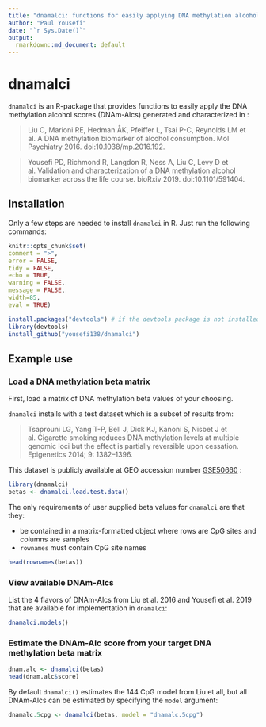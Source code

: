 ```yaml
---
title: "dnamalci: functions for easily applying DNA methylation alcohol scores"
author: "Paul Yousefi"
date: "`r Sys.Date()`"
output: 
  rmarkdown::md_document: default
---
```



# dnamalci

`dnamalci` is an R-package that provides functions to easily apply the DNA methylation alcohol scores (DNAm-Alcs) generated and characterized in :

> Liu C, Marioni RE, Hedman ÅK, Pfeiffer L, Tsai P-C, Reynolds LM et al. A DNA methylation biomarker of alcohol consumption. Mol Psychiatry 2016. doi:10.1038/mp.2016.192.

> Yousefi PD, Richmond R, Langdon R, Ness A, Liu C, Levy D et al. Validation and characterization of a DNA methylation alcohol biomarker across the life course. bioRxiv 2019. doi:10.1101/591404.


## Installation

Only a few steps are needed to install `dnamalci` in R. Just run the following commands:

```r
knitr::opts_chunk$set(
comment = ">",
error = FALSE,
tidy = FALSE,
echo = TRUE, 
warning = FALSE, 
message = FALSE,
width=85,
eval = TRUE)
```

```r
install.packages("devtools") # if the devtools package is not installed
library(devtools)
install_github("yousefi138/dnamalci")
```

## Example use

### Load a DNA methylation beta matrix

First, load a matrix of DNA methylation beta values of your choosing. 

`dnamalci` installs with a test dataset which is a subset of results from:

>Tsaprouni LG, Yang T-P, Bell J, Dick KJ, Kanoni S, Nisbet J et al. Cigarette smoking reduces DNA methylation levels at multiple genomic loci but the effect is partially reversible upon cessation. Epigenetics 2014; 9: 1382–1396.

This dataset is publicly available at GEO accession number [GSE50660](https://www.ncbi.nlm.nih.gov/geo/query/acc.cgi?acc=GSE50660) : 

```r
library(dnamalci)
betas <- dnamalci.load.test.data()
```

The only requirements of user supplied beta values for `dnamalci` are that they:

* be contained in a matrix-formatted object where rows are CpG sites and columns are samples
* `rownames` must contain CpG site names 

```r
head(rownames(betas))
```

### View available DNAm-Alcs

List the 4 flavors of DNAm-Alcs from Liu et al. 2016 and Yousefi et al. 2019 that are available for implementation in `dnamalci`:

```r
dnamalci.models()
```

### Estimate the DNAm-Alc score from your target DNA methylation beta matrix

```r
dnam.alc <- dnamalci(betas)
head(dnam.alc$score)
```

By default `dnamalci()` estimates the 144 CpG model from Liu et all, but all DNAm-Alcs can be estimated by specifying the `model` argument:

```r
dnamalc.5cpg <- dnamalci(betas, model = "dnamalc.5cpg")
```


